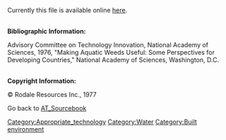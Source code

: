 Currently this file is available online [http://www.cd3wd.com/cd3wd_40/JF/420/09-315.pdf here].

<br> 

'''Bibliographic Information:''' 

Advisory Committee on Technology Innovation, National Academy of Sciences, 1976, "Making Aquatic Weeds Useful: Some Perspectives for Developing Countries," National Academy of Sciences, Washington, D.C. 

<br> 

'''Copyright Information:''' 

© Rodale Resources Inc., 1977<br> 



Go back to [[AT_Sourcebook]]

[[Category:Appropriate_technology]]
[[Category:Water]]
[[Category:Built environment]]